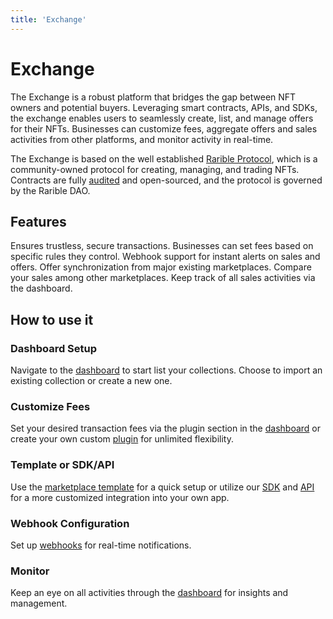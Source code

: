```yaml
---
title: 'Exchange'
---
```



# Exchange

The Exchange is a robust platform that bridges the gap between NFT owners and potential buyers. Leveraging smart contracts, APIs, and SDKs, the exchange enables users to seamlessly create, list, and manage offers for their NFTs. Businesses can customize fees, aggregate offers and sales activities from other platforms, and monitor activity in real-time.

The Exchange is based on the well established [Rarible Protocol](https://docs.rarible.org/), which is a community-owned protocol for creating, managing, and trading NFTs. Contracts are fully [audited](https://chainsecurity.com/security-audit/rarible-exchange-v2-smart-contracts/) and open-sourced, and the protocol is governed by the Rarible DAO.

## Features

<Cards num={3}>
  <Card title="Smart Contract Integration">
    Ensures trustless, secure transactions.
  </Card>
  <Card title="Custom fees">
    Businesses can set fees based on specific rules they control.
  </Card>
  <Card title="Real-Time Notifications">
    Webhook support for instant alerts on sales and offers.
  </Card>
  <Card title="Instant liquidity">
    Offer synchronization from major existing marketplaces.
  </Card>
  <Card title="Sales aggregation">
    Compare your sales among other marketplaces.
  </Card>
  <Card title="Monitoring">
    Keep track of all sales activities via the dashboard.
  </Card>
</Cards>

## How to use it

<Steps>

### Dashboard Setup

Navigate to the [dashboard](/tools/dashboard) to start list your collections. Choose to import an existing collection or create a new one.

### Customize Fees

Set your desired transaction fees via the plugin section in the [dashboard](/tools/dashboard) or create your own custom [plugin](/tools/service) for unlimited flexibility.

### Template or SDK/API

Use the [marketplace template](/templates/marketplace) for a quick setup or utilize our [SDK](/tools/sdk-core) and [API](/tools/graphql-api) for a more customized integration into your own app.

### Webhook Configuration

Set up [webhooks](/tools/webhook) for real-time notifications.

### Monitor

Keep an eye on all activities through the [dashboard](/tools/dashboard) for insights and management.

</Steps>
